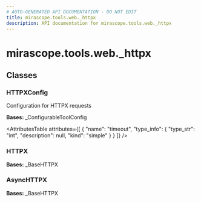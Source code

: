 ```yaml
---
# AUTO-GENERATED API DOCUMENTATION - DO NOT EDIT
title: mirascope.tools.web._httpx
description: API documentation for mirascope.tools.web._httpx
---
```


# mirascope.tools.web._httpx

<ApiType type="Module" />

## Classes

### HTTPXConfig

<ApiType type="Class" />

Configuration for HTTPX requests

**Bases:** _ConfigurableToolConfig

<AttributesTable
  attributes={[
  {
    "name": "timeout",
    "type_info": {
      "type_str": "int",
      "description": null,
      "kind": "simple"
    }
  }
]}
/>


### HTTPX

<ApiType type="Class" />

**Bases:** _BaseHTTPX


### AsyncHTTPX

<ApiType type="Class" />

**Bases:** _BaseHTTPX



